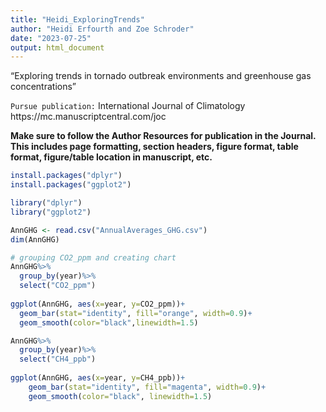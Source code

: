 ```yaml
---
title: "Heidi_ExploringTrends"
author: "Heidi Erfourth and Zoe Schroder"
date: "2023-07-25"
output: html_document
---
```


“Exploring trends in tornado outbreak environments and greenhouse gas concentrations” 

`Pursue publication:` International Journal of Climatology
                      https://mc.manuscriptcentral.com/joc 

**Make sure to follow the Author Resources for publication in the Journal. This includes page formatting, section headers, figure format, table format, figure/table location in manuscript, etc.**

```r
install.packages("dplyr")
install.packages("ggplot2")
```

```r
library("dplyr")
library("ggplot2")
```

```r
AnnGHG <- read.csv("AnnualAverages_GHG.csv")
dim(AnnGHG)

# grouping CO2_ppm and creating chart
AnnGHG%>%
  group_by(year)%>%
  select("CO2_ppm")
  
ggplot(AnnGHG, aes(x=year, y=CO2_ppm))+
  geom_bar(stat="identity", fill="orange", width=0.9)+
  geom_smooth(color="black",linewidth=1.5)

AnnGHG%>%
  group_by(year)%>%
  select("CH4_ppb")
  
ggplot(AnnGHG, aes(x=year, y=CH4_ppb))+
    geom_bar(stat="identity", fill="magenta", width=0.9)+
    geom_smooth(color="black", linewidth=1.5)
```

 